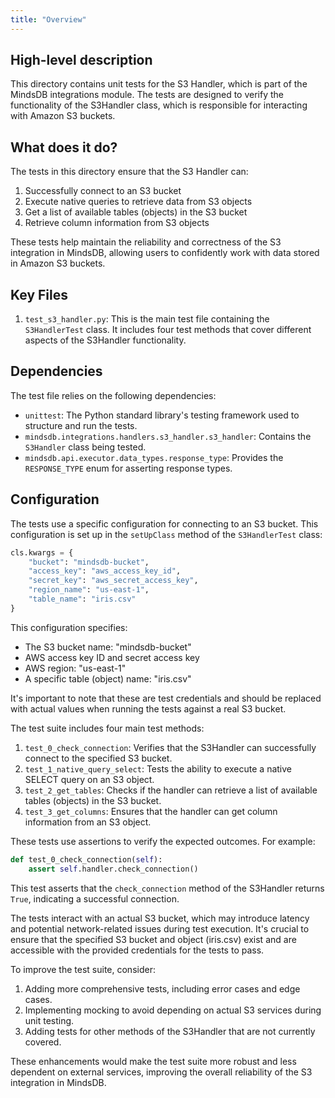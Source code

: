 ```yaml
---
title: "Overview"
---
```


## High-level description
This directory contains unit tests for the S3 Handler, which is part of the MindsDB integrations module. The tests are designed to verify the functionality of the S3Handler class, which is responsible for interacting with Amazon S3 buckets.

## What does it do?
The tests in this directory ensure that the S3 Handler can:
1. Successfully connect to an S3 bucket
2. Execute native queries to retrieve data from S3 objects
3. Get a list of available tables (objects) in the S3 bucket
4. Retrieve column information from S3 objects

These tests help maintain the reliability and correctness of the S3 integration in MindsDB, allowing users to confidently work with data stored in Amazon S3 buckets.

## Key Files
1. `test_s3_handler.py`: This is the main test file containing the `S3HandlerTest` class. It includes four test methods that cover different aspects of the S3Handler functionality.

## Dependencies
The test file relies on the following dependencies:
- `unittest`: The Python standard library's testing framework used to structure and run the tests.
- `mindsdb.integrations.handlers.s3_handler.s3_handler`: Contains the `S3Handler` class being tested.
- `mindsdb.api.executor.data_types.response_type`: Provides the `RESPONSE_TYPE` enum for asserting response types.

## Configuration
The tests use a specific configuration for connecting to an S3 bucket. This configuration is set up in the `setUpClass` method of the `S3HandlerTest` class:

```python
cls.kwargs = {
    "bucket": "mindsdb-bucket",
    "access_key": "aws_access_key_id",
    "secret_key": "aws_secret_access_key",
    "region_name": "us-east-1",
    "table_name": "iris.csv"
}
```

This configuration specifies:
- The S3 bucket name: "mindsdb-bucket"
- AWS access key ID and secret access key
- AWS region: "us-east-1"
- A specific table (object) name: "iris.csv"

It's important to note that these are test credentials and should be replaced with actual values when running the tests against a real S3 bucket.

The test suite includes four main test methods:

1. `test_0_check_connection`: Verifies that the S3Handler can successfully connect to the specified S3 bucket.
2. `test_1_native_query_select`: Tests the ability to execute a native SELECT query on an S3 object.
3. `test_2_get_tables`: Checks if the handler can retrieve a list of available tables (objects) in the S3 bucket.
4. `test_3_get_columns`: Ensures that the handler can get column information from an S3 object.

These tests use assertions to verify the expected outcomes. For example:

```python
def test_0_check_connection(self):
    assert self.handler.check_connection()
```

This test asserts that the `check_connection` method of the S3Handler returns `True`, indicating a successful connection.

The tests interact with an actual S3 bucket, which may introduce latency and potential network-related issues during test execution. It's crucial to ensure that the specified S3 bucket and object (iris.csv) exist and are accessible with the provided credentials for the tests to pass.

To improve the test suite, consider:
1. Adding more comprehensive tests, including error cases and edge cases.
2. Implementing mocking to avoid depending on actual S3 services during unit testing.
3. Adding tests for other methods of the S3Handler that are not currently covered.

These enhancements would make the test suite more robust and less dependent on external services, improving the overall reliability of the S3 integration in MindsDB.